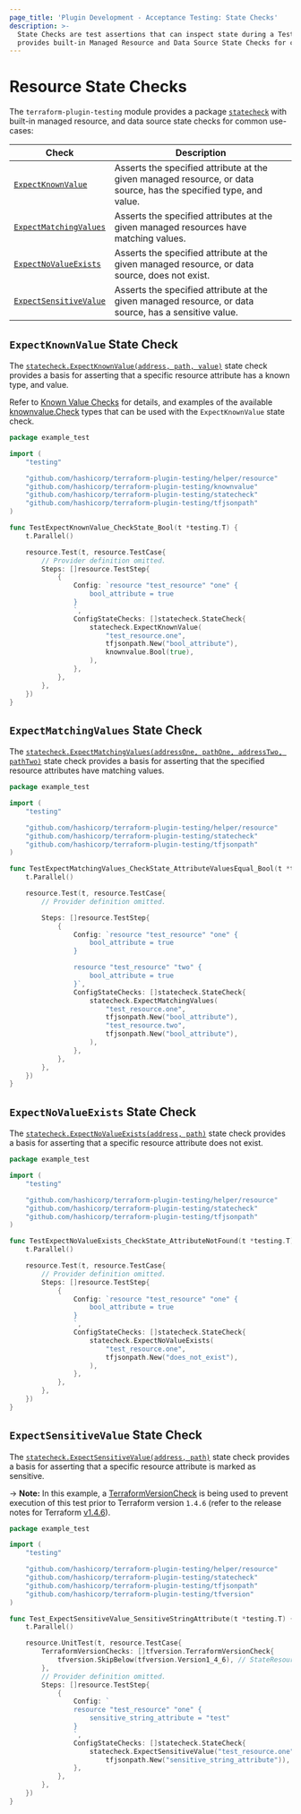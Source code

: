 ```yaml
---
page_title: 'Plugin Development - Acceptance Testing: State Checks'
description: >-
  State Checks are test assertions that can inspect state during a TestStep. The testing module
  provides built-in Managed Resource and Data Source State Checks for common use-cases.
---
```


# Resource State Checks

The `terraform-plugin-testing` module provides a package [`statecheck`](https://pkg.go.dev/github.com/hashicorp/terraform-plugin-testing/statecheck) with built-in managed resource, and data source state checks for common use-cases:

| Check                                                                                                                       | Description                                                                                                                                                                              |
|-----------------------------------------------------------------------------------------------------------------------------|------------------------------------------------------------------------------------------------------------------------------------------------------------------------------------------|
| [`ExpectKnownValue`](/terraform/plugin/testing/acceptance-tests/state-checks/resource#expectknownvalue-state-check)         | Asserts the specified attribute at the given managed resource, or data source, has the specified type, and value.                                                                        |
| [`ExpectMatchingValues`](/terraform/plugin/testing/acceptance-tests/state-checks/resource#expectmatchingvalues-state-check) | Asserts the specified attributes at the given managed resources have matching values.                                                                                                    |
| [`ExpectNoValueExists`](/terraform/plugin/testing/acceptance-tests/state-checks/resource#expectnovalueexists-state-check)   | Asserts the specified attribute at the given managed resource, or data source, does not exist.                                                                                           |
| [`ExpectSensitiveValue`](/terraform/plugin/testing/acceptance-tests/state-checks/resource#expectsensitivevalue-state-check) | Asserts the specified attribute at the given managed resource, or data source, has a sensitive value.                                                                                    |

## `ExpectKnownValue` State Check

The [`statecheck.ExpectKnownValue(address, path, value)`](https://pkg.go.dev/github.com/hashicorp/terraform-plugin-testing/statecheck#ExpectKnownValue) state check provides a basis for asserting that a specific resource attribute has a known type, and value.

Refer to [Known Value Checks](/terraform/plugin/testing/acceptance-tests/known-value-checks) for details, and examples of the available [knownvalue.Check](https://pkg.go.dev/github.com/hashicorp/terraform-plugin-testing/knownvalue#Check) types that can be used with the `ExpectKnownValue` state check.

```go
package example_test

import (
	"testing"

	"github.com/hashicorp/terraform-plugin-testing/helper/resource"
	"github.com/hashicorp/terraform-plugin-testing/knownvalue"
	"github.com/hashicorp/terraform-plugin-testing/statecheck"
	"github.com/hashicorp/terraform-plugin-testing/tfjsonpath"
)

func TestExpectKnownValue_CheckState_Bool(t *testing.T) {
	t.Parallel()

	resource.Test(t, resource.TestCase{
		// Provider definition omitted.
		Steps: []resource.TestStep{
			{
				Config: `resource "test_resource" "one" {
					bool_attribute = true
				}
				`,
				ConfigStateChecks: []statecheck.StateCheck{
					statecheck.ExpectKnownValue(
						"test_resource.one",
						tfjsonpath.New("bool_attribute"),
						knownvalue.Bool(true),
					),
				},
			},
		},
	})
}
```

## `ExpectMatchingValues` State Check

The [`statecheck.ExpectMatchingValues(addressOne, pathOne, addressTwo, pathTwo)`](https://pkg.go.dev/github.com/hashicorp/terraform-plugin-testing/statecheck#ExpectMatchingValues) state check provides a basis for asserting that the specified resource attributes have matching values.

```go
package example_test

import (
	"testing"

	"github.com/hashicorp/terraform-plugin-testing/helper/resource"
	"github.com/hashicorp/terraform-plugin-testing/statecheck"
	"github.com/hashicorp/terraform-plugin-testing/tfjsonpath"
)

func TestExpectMatchingValues_CheckState_AttributeValuesEqual_Bool(t *testing.T) {
	t.Parallel()

	resource.Test(t, resource.TestCase{
		// Provider definition omitted.

		Steps: []resource.TestStep{
			{
				Config: `resource "test_resource" "one" {
					bool_attribute = true
				}

				resource "test_resource" "two" {
					bool_attribute = true
				}`,
				ConfigStateChecks: []statecheck.StateCheck{
					statecheck.ExpectMatchingValues(
						"test_resource.one",
						tfjsonpath.New("bool_attribute"),
						"test_resource.two",
						tfjsonpath.New("bool_attribute"),
					),
				},
			},
		},
	})
}
```

## `ExpectNoValueExists` State Check

The [`statecheck.ExpectNoValueExists(address, path)`](https://pkg.go.dev/github.com/hashicorp/terraform-plugin-testing/statecheck#ExpectNoValueExists) state check provides a basis for asserting that a specific resource attribute does not exist.

```go
package example_test

import (
	"testing"

	"github.com/hashicorp/terraform-plugin-testing/helper/resource"
	"github.com/hashicorp/terraform-plugin-testing/statecheck"
	"github.com/hashicorp/terraform-plugin-testing/tfjsonpath"
)

func TestExpectNoValueExists_CheckState_AttributeNotFound(t *testing.T) {
	t.Parallel()

	resource.Test(t, resource.TestCase{
		// Provider definition omitted.
		Steps: []resource.TestStep{
			{
				Config: `resource "test_resource" "one" {
					bool_attribute = true
				}
				`,
				ConfigStateChecks: []statecheck.StateCheck{
					statecheck.ExpectNoValueExists(
						"test_resource.one",
						tfjsonpath.New("does_not_exist"),
					),
				},
			},
		},
	})
}
```

## `ExpectSensitiveValue` State Check

The [`statecheck.ExpectSensitiveValue(address, path)`](https://pkg.go.dev/github.com/hashicorp/terraform-plugin-testing/statecheck#ExpectSensitiveValue) state check provides a basis for asserting that a specific resource attribute is marked as sensitive.

-> **Note:** In this example, a [TerraformVersionCheck](https://pkg.go.dev/github.com/hashicorp/terraform-plugin-testing/tfversion#TerraformVersionCheck) is being used to prevent execution of this test prior to Terraform version `1.4.6` (refer to the release notes for Terraform [v1.4.6](https://github.com/hashicorp/terraform/releases/tag/v1.4.6)).

```go
package example_test

import (
	"testing"

	"github.com/hashicorp/terraform-plugin-testing/helper/resource"
	"github.com/hashicorp/terraform-plugin-testing/statecheck"
	"github.com/hashicorp/terraform-plugin-testing/tfjsonpath"
	"github.com/hashicorp/terraform-plugin-testing/tfversion"
)

func Test_ExpectSensitiveValue_SensitiveStringAttribute(t *testing.T) {
	t.Parallel()

	resource.UnitTest(t, resource.TestCase{
		TerraformVersionChecks: []tfversion.TerraformVersionCheck{
			tfversion.SkipBelow(tfversion.Version1_4_6), // StateResource.SensitiveValues
		},
		// Provider definition omitted.
		Steps: []resource.TestStep{
			{
				Config: `
				resource "test_resource" "one" {
					sensitive_string_attribute = "test"
				}
				`,
				ConfigStateChecks: []statecheck.StateCheck{
					statecheck.ExpectSensitiveValue("test_resource.one",
						tfjsonpath.New("sensitive_string_attribute")),
				},
			},
		},
	})
}
```
